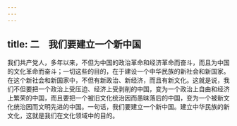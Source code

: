 ```yaml
---
---
---
```

title: 二　我们要建立一个新中国
---




我们共产党人，多年以来，不但为中国的政治革命和经济革命而奋斗，而且为中国的文化革命而奋斗；一切这些的目的，在于建设一个中华民族的新社会和新国家。在这个新社会和新国家中，不但有新政治、新经济，而且有新文化。这就是说，我们不但要把一个政治上受压迫、经济上受剥削的中国，变为一个政治上自由和经济上繁荣的中国，而且要把一个被旧文化统治因而愚昧落后的中国，变为一个被新文化统治因而文明先进的中国。一句话，我们要建立一个新中国。建立中华民族的新文化，这就是我们在文化领域中的目的。